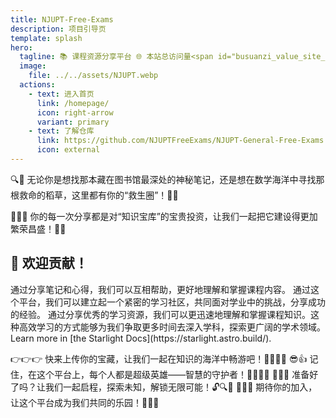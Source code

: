 ```yaml
---
title: NJUPT-Free-Exams
description: 项目引导页
template: splash
hero:
  tagline: 📚 课程资源分享平台 🌐 本站总访问量<span id="busuanzi_value_site_pv"></span>次
  image:
    file: ../../assets/NJUPT.webp
  actions:
    - text: 进入首页
      link: /homepage/
      icon: right-arrow
      variant: primary
    - text: 了解仓库
      link: https://github.com/NJUPTFreeExams/NJUPT-General-Free-Exams
      icon: external
---
```




🔍📖 无论你是想找那本藏在图书馆最深处的神秘笔记，还是想在数学海洋中寻找那根救命的稻草，这里都有你的“救生圈”！🏊‍♂️

📢📢📢 你的每一次分享都是对“知识宝库”的宝贵投资，让我们一起把它建设得更加繁荣昌盛！🌱🌳

## 🤝 欢迎贡献！

<CardGrid stagger>
	<Card title="共享学习经验" icon="pencil">
		通过分享笔记和心得，我们可以互相帮助，更好地理解和掌握课程内容。
	</Card>
	<Card title="建立学习社区" icon="add-document">
		通过这个平台，我们可以建立起一个紧密的学习社区，共同面对学业中的挑战，分享成功的经验。
	</Card>
	<Card title="加速学科掌握速度" icon="setting">
		通过分享优秀的学习资源，我们可以更迅速地理解和掌握课程知识。这种高效学习的方式能够为我们争取更多时间去深入学科，探索更广阔的学术领域。
	</Card>
	<Card title="了解该模版" icon="open-book">
		Learn more in [the Starlight Docs](https://starlight.astro.build/).
	</Card>
</CardGrid>

<a class="centertext">👉👉👉 快来上传你的宝藏，让我们一起在知识的海洋中畅游吧！🏊‍♀️🏊‍♂️</a>
<a class="centertext">😎👍 记住，在这个平台上，每个人都是超级英雄——智慧的守护者！🦸‍♂️🦸‍♀️</a>
<a class="centertext">🎈🎈🎈 准备好了吗？让我们一起启程，探索未知，解锁无限可能！🔓🔍🔑</a>
<a class="centertext">👋👋👋 期待你的加入，让这个平台成为我们共同的乐园！🌈🎡🎢</a>